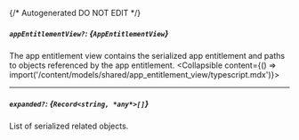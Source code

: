 {/* Autogenerated DO NOT EDIT  */}

##### `appEntitlementView?`: *{`AppEntitlementView`}*
The app entitlement view contains the serialized app entitlement and paths to objects referenced by the app entitlement.
<Collapsible content={() => import('/content/models/shared/app_entitlement_view/typescript.mdx')}>
</Collapsible>

---
##### `expanded?`: *{`Record<string, *any*>[]`}*
List of serialized related objects.

